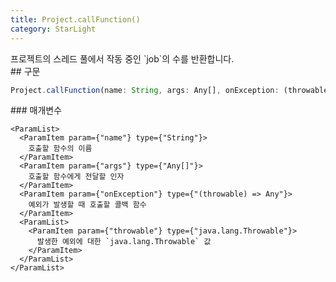 ```yaml
---
title: Project.callFunction()
category: StarLight
---
```


<Section>
  프로젝트의 스레드 풀에서 작동 중인 `job`의 수를 반환합니다.
</Section>
<Section>
  ## 구문

  ~~~js
  Project.callFunction(name: String, args: Any[], onException: (throwable: java.lang.Throwable) => Any);
  ~~~

  <Section>
    ### 매개변수

    <ParamList>
      <ParamItem param={"name"} type={"String"}>
        호출할 함수의 이름
      </ParamItem>
      <ParamItem param={"args"} type={"Any[]"}>
        호출할 함수에게 전달할 인자
      </ParamItem>
      <ParamItem param={"onException"} type={"(throwable) => Any"}>
        예외가 발생할 때 호출할 콜백 함수
      </ParamItem>
      <ParamList>
        <ParamItem param={"throwable"} type={"java.lang.Throwable"}>
          발생한 예외에 대한 `java.lang.Throwable` 값
        </ParamItem>
      </ParamList>
    </ParamList>
  </Section>
</Section>